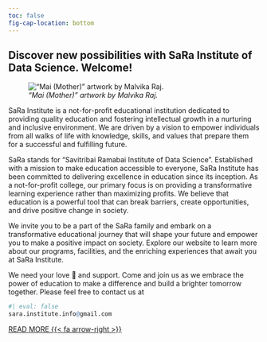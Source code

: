 ```yaml
---
toc: false
fig-cap-location: bottom
---
```


::: {.navy-blue}
# Discover new possibilities with SaRa Institute of Data Science. Welcome! 
:::

![*"Mai (Mother)" artwork by Malvika Raj.*](images/sa.jpg)

SaRa Institute is a not-for-profit educational institution dedicated to providing quality education and fostering intellectual growth in a nurturing and inclusive environment. We are driven by a vision to empower individuals from all walks of life with knowledge, skills, and values that prepare them for a successful and fulfilling future.

SaRa stands for "Savitribai Ramabai Institute of Data Science". Established with a mission to make education accessible to everyone, SaRa Institute has been committed to delivering excellence in education since its inception. As a not-for-profit college, our primary focus is on providing a transformative learning experience rather than maximizing profits. We believe that education is a powerful tool that can break barriers, create opportunities, and drive positive change in society.

We invite you to be a part of the SaRa family and embark on a transformative educational journey that will shape your future and empower you to make a positive impact on society. Explore our website to learn more about our programs, facilities, and the enriching experiences that await you at SaRa Institute.

We need your love 💙 and support. Come and join us as we embrace the power of education to make a difference and build a brighter tomorrow together. Please feel free to contact us at
```r
#| eval: false
sara.institute.info@gmail.com
```

[READ MORE {{< fa arrow-right >}}](https://saraedu.netlify.app/about.html)
